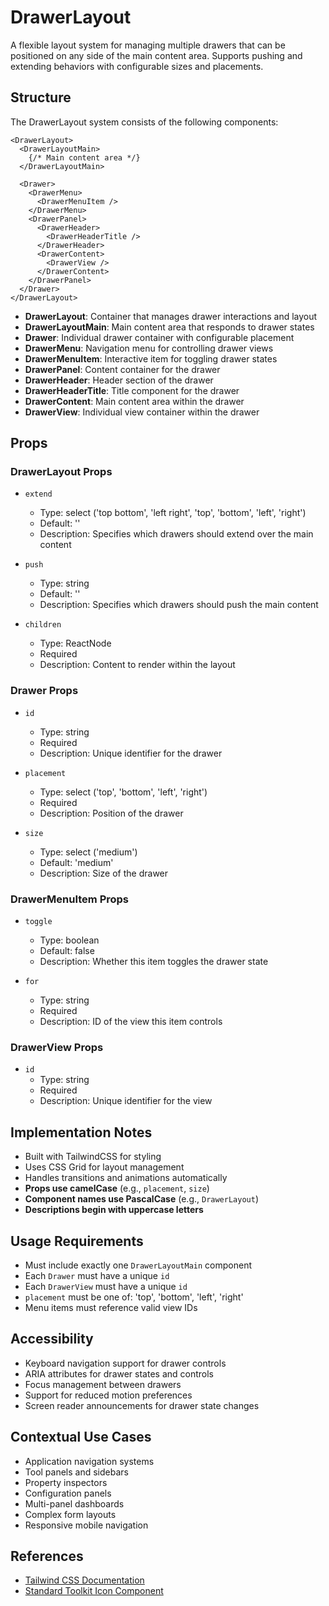 
<Meta of={DrawerLayoutStories} />

# DrawerLayout

A flexible layout system for managing multiple drawers that can be positioned on any side of the main content area. Supports pushing and extending behaviors with configurable sizes and placements.

<Canvas of={DrawerLayoutStories.Default} />

## Structure

The DrawerLayout system consists of the following components:

```tsx
<DrawerLayout>
  <DrawerLayoutMain>
    {/* Main content area */}
  </DrawerLayoutMain>

  <Drawer>
    <DrawerMenu>
      <DrawerMenuItem />
    </DrawerMenu>
    <DrawerPanel>
      <DrawerHeader>
        <DrawerHeaderTitle />
      </DrawerHeader>
      <DrawerContent>
        <DrawerView />
      </DrawerContent>
    </DrawerPanel>
  </Drawer>
</DrawerLayout>
```

- **DrawerLayout**: Container that manages drawer interactions and layout
- **DrawerLayoutMain**: Main content area that responds to drawer states
- **Drawer**: Individual drawer container with configurable placement
- **DrawerMenu**: Navigation menu for controlling drawer views
- **DrawerMenuItem**: Interactive item for toggling drawer states
- **DrawerPanel**: Content container for the drawer
- **DrawerHeader**: Header section of the drawer
- **DrawerHeaderTitle**: Title component for the drawer
- **DrawerContent**: Main content area within the drawer
- **DrawerView**: Individual view container within the drawer

## Props

### DrawerLayout Props

- `extend`
  - Type: select ('top bottom', 'left right', 'top', 'bottom', 'left', 'right')
  - Default: ''
  - Description: Specifies which drawers should extend over the main content

- `push`
  - Type: string
  - Default: ''
  - Description: Specifies which drawers should push the main content

- `children`
  - Type: ReactNode
  - Required
  - Description: Content to render within the layout

### Drawer Props

- `id`
  - Type: string
  - Required
  - Description: Unique identifier for the drawer

- `placement`
  - Type: select ('top', 'bottom', 'left', 'right')
  - Required
  - Description: Position of the drawer

- `size`
  - Type: select ('medium')
  - Default: 'medium'
  - Description: Size of the drawer

### DrawerMenuItem Props

- `toggle`
  - Type: boolean
  - Default: false
  - Description: Whether this item toggles the drawer state

- `for`
  - Type: string
  - Required
  - Description: ID of the view this item controls

### DrawerView Props

- `id`
  - Type: string
  - Required
  - Description: Unique identifier for the view

## Implementation Notes

- Built with TailwindCSS for styling
- Uses CSS Grid for layout management
- Handles transitions and animations automatically
- **Props use camelCase** (e.g., `placement`, `size`)
- **Component names use PascalCase** (e.g., `DrawerLayout`)
- **Descriptions begin with uppercase letters**

## Usage Requirements

- Must include exactly one `DrawerLayoutMain` component
- Each `Drawer` must have a unique `id`
- Each `DrawerView` must have a unique `id`
- `placement` must be one of: 'top', 'bottom', 'left', 'right'
- Menu items must reference valid view IDs

## Accessibility

- Keyboard navigation support for drawer controls
- ARIA attributes for drawer states and controls
- Focus management between drawers
- Support for reduced motion preferences
- Screen reader announcements for drawer state changes

## Contextual Use Cases

- Application navigation systems
- Tool panels and sidebars
- Property inspectors
- Configuration panels
- Multi-panel dashboards
- Complex form layouts
- Responsive mobile navigation

## References

- [Tailwind CSS Documentation](https://tailwindcss.com/docs)
- [Standard Toolkit Icon Component](/docs/components-icon--docs)

<Controls of={DrawerLayoutStories.Default} />
